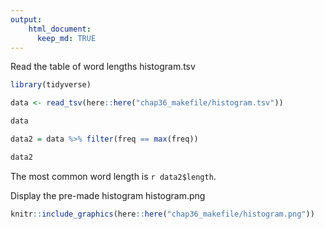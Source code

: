 ```yaml
---
output: 
    html_document:
      keep_md: TRUE
---
```


Read the table of word lengths histogram.tsv  

```r
library(tidyverse)

data <- read_tsv(here::here("chap36_makefile/histogram.tsv"))

data
```

```r
data2 = data %>% filter(freq == max(freq))

data2
```


The most common word length is `r data2$length`.  

Display the pre-made histogram histogram.png  

```r
knitr::include_graphics(here::here("chap36_makefile/histogram.png"))
```




